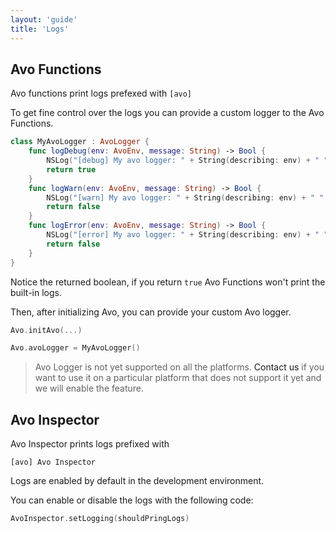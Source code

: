 ```yaml
---
layout: 'guide'
title: 'Logs'
---
```



## Avo Functions

Avo functions print logs prefexed with `[avo]`

To get fine control over the logs you can provide a custom logger to the Avo Functions.

```Swift
class MyAvoLogger : AvoLogger {
    func logDebug(env: AvoEnv, message: String) -> Bool {
        NSLog("[debug] My avo logger: " + String(describing: env) + " " + message)
        return true
    }
    func logWarn(env: AvoEnv, message: String) -> Bool {
        NSLog("[warn] My avo logger: " + String(describing: env) + " " + message)
        return false
    }
    func logError(env: AvoEnv, message: String) -> Bool {
        NSLog("[error] My avo logger: " + String(describing: env) + " " + message)
        return false
    }
}
```

Notice the returned boolean, if you return `true` Avo Functions won't print the built-in logs.

Then, after initializing Avo, you can provide your custom Avo logger.

```Swift
Avo.initAvo(...)

Avo.avoLogger = MyAvoLogger()
```

> Avo Logger is not yet supported on all the platforms. <Link passHref href="/help/troubleshooting"><a>Contact us</a></Link> if you want to use it on a particular platform that does not support it yet and we will enable the feature.

## Avo Inspector

Avo Inspector prints logs prefixed with

`[avo] Avo Inspector`

Logs are enabled by default in the development environment.

You can enable or disable the logs with the following code:

```Swift
AvoInspector.setLogging(shouldPringLogs)
```
